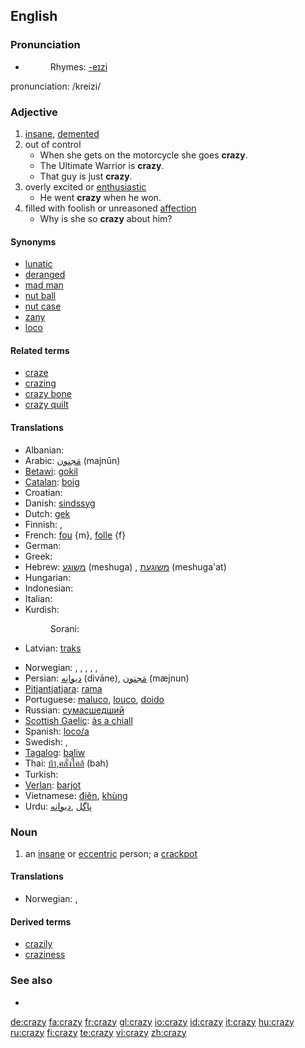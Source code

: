 ==English==

===Pronunciation===
*{{audio|en-us-crazy.ogg|Audio (US)}}
*:Rhymes: [[Rhymes:English:-eɪzi|-eɪzi]]
pronunciation: /kreizi/

===Adjective===
{{en-adj|craz|ier}}

# [[insane]], [[demented]]
# out of control
#*When she gets on the motorcycle she goes '''crazy'''.
#*The Ultimate Warrior is '''crazy'''.
#*That guy is just '''crazy'''.
# overly excited or [[enthusiastic]]
#*He went '''crazy''' when he won.
# filled with foolish or unreasoned [[affection]]
#* Why is she so '''crazy''' about him?

====Synonyms====
*[[lunatic]]
*[[deranged]]
*[[mad man]]
*[[nut ball]]
*[[nut case]]
*[[zany]]
*[[loco]]

====Related terms====
*[[craze]]
*[[crazing]]
*[[crazy bone]]
*[[crazy quilt]]

====Translations====
{{trans-top|crazy (undifferentitated)}}
* Albanian: {{t-|sq|marrë|xs=Albanian}}
* Arabic: [[مَجنون]] (majnūn)
* [[Betawi]]: [[gokil]]
* [[Catalan]]: [[boig]]
* Croatian: {{t+|hr|lud}}
* Danish: [[sindssyg]]
* Dutch: [[gek]]
* Finnish: {{t+|fi|hullu}}, {{t-|fi|mielenvikainen}}
* French: [[fou]] {m}, [[folle]] {f}
* German: {{t+|de|verrückt}}
* Greek: {{t+|el|τρελός|tr=trelos|sc=Grek}}
* Hebrew: [[משוגע]] (meshuga) {{m}}, [[משוגעת]] (meshuga'at) {{f}} 
* Hungarian: {{t+|hu|őrült}}
* Indonesian: {{t+|id|gila|xs=Indonesian}}
* Italian: {{t+|it|pazzo}}
* Kurdish: 
*: Sorani: {{t|ku|شێت|tr=shaet|sc=KUchar}}
* Latvian: [[traks]]
{{trans-mid}}
* Norwegian: {{t-|no|gal}}, {{t-|no|galen}}, {{t-|no|gæren}}, {{t-|no|sinnsyk}}, {{t-|no|sprø}}, {{t-|no|vanvittig}}
* Persian: [[ديوانِه]] (divāne),  [[مَجنون]] (mæjnun)
* [[Pitjantjatjara]]: [[rama]]
* Portuguese: [[maluco]], [[louco]], [[doido]]
* Russian: [[сумасшедший]]
* [[Scottish Gaelic]]: [[às a chiall]]
* Spanish: [[loco/a]]
* Swedish: {{t+|sv|galen}}, {{t+|sv|stollig}}
* [[Tagalog]]: [[baliw]]
* Thai: [[บ้า,คลั่งใคล้]] (bah)
* Turkish: {{t+|tr|deli}}
* [[Verlan]]: [[barjot]]
* Vietnamese: [[điên]], [[khùng]]
* Urdu: [[پاگل]] ,[[دیوانه]]
{{trans-bottom}}

===Noun===
{{en-noun|crazies}}

# an [[insane]]  or [[eccentric]] person; a [[crackpot]]

====Translations====
{{trans-top|an insane or eccentric person}}
* Norwegian: {{t-|no|galning|m}}, {{t-|no|gærning|m}}
{{trans-mid}}
{{trans-bottom}}

====Derived terms====
*[[crazily]]
*[[craziness]]

===See also===
*{{pedialite}}

[[de:crazy]]
[[fa:crazy]]
[[fr:crazy]]
[[gl:crazy]]
[[io:crazy]]
[[id:crazy]]
[[it:crazy]]
[[hu:crazy]]
[[ru:crazy]]
[[fi:crazy]]
[[te:crazy]]
[[vi:crazy]]
[[zh:crazy]]